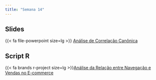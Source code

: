 ```yaml
---
title: "Semana 14"
---
```




## Slides

{{< fa file-powerpoint size=lg >}} [Análise de Correlação Canônica](/aulas/Correlacao_Canonica/canonica.html "Análise de Correlação Canônica"){aria-label="Análise de Correlação Canônica"}


## Script R

{{< fa brands r-project size=lg >}}[Análise da Relação entre Navegação e Vendas no E-commerce](/analises_dados/acc.html "Análise de dados"){aria-label="Análise de dados"}